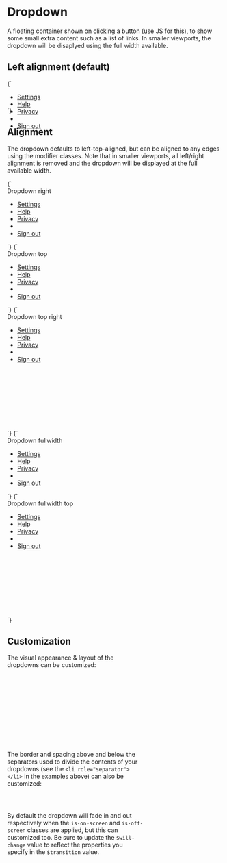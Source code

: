 
<Meta title="Atoms/Dropdown" />

# Dropdown

A floating container shown on clicking a button (use JS for this), to show some small extra content such as a list of links. In smaller viewports, the dropdown will be disaplyed using the full width available.

## Left alignment (default)

<Canvas>
  <Story name="Dropdown" inline={false} height="20rem" width="30rem">
    {`
      <div class="u-relative" style="height: 2rem; width: 30rem">
        <ul class="a-dropdown u-overflow-y-auto u-list-none">
          <li>
            <a href="/" class="a-button a-button--transparent">Settings</a>
          </li>
          <li>
            <a href="/" class="a-button a-button--transparent">Help</a>
          </li>
          <li>
            <a href="/" class="a-button a-button--transparent">Privacy</a>
          </li>
          <li role="separator"></li>
          <li>
            <a href="/" class="a-button a-button--transparent">Sign out</a>
          </li>
        </ul>
      </div>
    `}
  </Story>
</Canvas>

## Alignment

The dropdown defaults to left-top-aligned, but can be aligned to any edges using the modifier classes. Note that in smaller viewports, all left/right alignment is removed and the dropdown will be displayed at the full available width.

<Canvas>
  <Story name="a-dropdown--right" inline={false} height="20rem" width="24rem">
    {`
      <div class="u-relative u-bg-grayscale-light-3 u-padding-m" style="width: 18rem">
        Dropdown right
        <ul class="a-dropdown a-dropdown--right u-overflow-y-auto u-list-none">
          <li>
            <a href="/" class="a-button a-button--transparent">Settings</a>
          </li>
          <li>
            <a href="/" class="a-button a-button--transparent">Help</a>
          </li>
          <li>
            <a href="/" class="a-button a-button--transparent">Privacy</a>
          </li>
          <li role="separator"></li>
          <li>
            <a href="/" class="a-button a-button--transparent">Sign out</a>
          </li>
        </ul>
      </div>
    `}
  </Story>
  <Story name="a-dropdown--top" inline={false} height="20rem" width="24rem">
    {`
    <div class="u-flex u-items-end" style="width: 20rem; height: 17rem;">
      <div class="u-relative u-flex u-bg-grayscale-light-3 u-padding-m" style="width: 18rem;">
        Dropdown top
        <ul class="a-dropdown a-dropdown--top u-overflow-y-auto u-list-none">
          <li>
            <a href="/" class="a-button a-button--transparent">Settings</a>
          </li>
          <li>
            <a href="/" class="a-button a-button--transparent">Help</a>
          </li>
          <li>
            <a href="/" class="a-button a-button--transparent">Privacy</a>
          </li>
          <li role="separator"></li>
          <li>
            <a href="/" class="a-button a-button--transparent">Sign out</a>
          </li>
        </ul>
      </div>
    `}
  </Story>
  <Story
    name="a-dropdown--top a-dropdown--right"
    inline={false}
    height="20rem"
    width="24rem"
  >
    {`
      <div class="u-flex u-items-end" style="width: 20rem; height: 17rem;">
        <div class="u-relative u-bg-grayscale-light-3 u-padding-m" style="width: 18rem;">
          Dropdown top right
          <ul class="a-dropdown a-dropdown--top a-dropdown--right u-overflow-y-auto u-list-none">
            <li>
              <a href="/" class="a-button a-button--transparent">Settings</a>
            </li>
            <li>
              <a href="/" class="a-button a-button--transparent">Help</a>
            </li>
            <li>
              <a href="/" class="a-button a-button--transparent">Privacy</a>
            </li>
            <li role="separator"></li>
            <li>
              <a href="/" class="a-button a-button--transparent">Sign out</a>
            </li>
          </ul>
        </div>
      </div>
    `}
  </Story>
  <Story
    name="a-dropdown--bottom dropdown--full"
    inline={false}
    height="20rem"
    width="24rem"
  >
    {`
      <div class="u-relative u-flex u-bg-grayscale-light-3 u-padding-m" style="width: 18rem">
        Dropdown fullwidth
        <ul class="a-dropdown a-dropdown--full-width u-overflow-y-auto u-list-none">
          <li>
            <a href="/" class="a-button a-button--transparent">Settings</a>
          </li>
          <li>
            <a href="/" class="a-button a-button--transparent">Help</a>
          </li>
          <li>
            <a href="/" class="a-button a-button--transparent">Privacy</a>
          </li>
          <li role="separator"></li>
          <li>
            <a href="/" class="a-button a-button--transparent">Sign out</a>
          </li>
        </ul>
      </div>
    `}
  </Story>
  <Story
    name="a-dropdown--top dropdown--full"
    inline={false}
    height="20rem"
    width="24rem"
  >
    {`
      <div class="u-flex u-items-end" style="width: 20rem; height: 17rem;">
        <div class="u-relative u-flex u-items-end u-bg-grayscale-light-3 u-padding-m" style="width: 18rem">
          Dropdown fullwidth top
          <ul class="a-dropdown a-dropdown--top a-dropdown--full-width u-overflow-y-auto u-list-none">
            <li>
              <a href="/" class="a-button a-button--transparent">Settings</a>
            </li>
            <li>
              <a href="/" class="a-button a-button--transparent">Help</a>
            </li>
            <li>
              <a href="/" class="a-button a-button--transparent">Privacy</a>
            </li>
            <li role="separator"></li>
            <li>
              <a href="/" class="a-button a-button--transparent">Sign out</a>
            </li>
          </ul>
        </div>
      </div>
    `}
  </Story>
</Canvas>

## Customization

The visual appearance & layout of the dropdowns can be customized:

```scss
$max-height: 20rem;
$border-radius: size.get('s4');
$border: 2px solid palette.get('brand-2');
$background-color: palette.get('grayscale', 'white');
$box-shadow: shadow.to-box-shadow(
  shadow.generate(
    $color: rgba(palette.get('brand-2', 'light-1-rgb'), 0.05),
    $offset: size.get('m'),
    $blur-radius: size.get('l2'),
  )
);
```

The border and spacing above and below the separators used to divide the contents of your dropdowns (see the `<li role="separator"></li>` in the examples above) can also be customized:

```scss
$separator-border: 1px solid palette.get('grayscale');
$separator-spacing: size.get('s6');
```

By default the dropdown will fade in and out respectively when the `is-on-screen` and `is-off-screen` classes are applied, but this can customized too. Be sure to update the `$will-change` value to reflect the properties you specify in the `$transition` value.

```scss
$transition: opacity 0.12s ease-in;
$will-change: opacity;
$states: (
  'off-screen': (
    'opacity': 0,
  ),
  'on-screen': (
    'opacity': 1,
  ),
);
```
